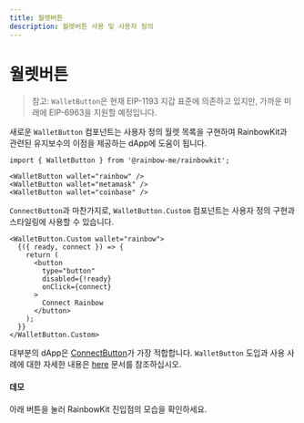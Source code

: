```yaml
---
title: 월렛버튼
description: 월렛버튼 사용 및 사용자 정의
---
```


# 월렛버튼

> 참고: `WalletButton`은 현재 EIP-1193 지갑 표준에 의존하고 있지만, 가까운 미래에 EIP-6963을 지원할 예정입니다.

새로운 `WalletButton` 컴포넌트는 사용자 정의 월렛 목록을 구현하여 RainbowKit과 관련된 유지보수의 이점을 제공하는 dApp에 도움이 됩니다.

```tsx
import { WalletButton } from '@rainbow-me/rainbowkit';

<WalletButton wallet="rainbow" />
<WalletButton wallet="metamask" />
<WalletButton wallet="coinbase" />
```

`ConnectButton`과 마찬가지로, `WalletButton.Custom` 컴포넌트는 사용자 정의 구현과 스타일링에 사용할 수 있습니다.

```tsx
<WalletButton.Custom wallet="rainbow">
  {({ ready, connect }) => {
    return (
      <button
        type="button"
        disabled={!ready}
        onClick={connect}
      >
        Connect Rainbow
      </button>
    );
  }}
</WalletButton.Custom>
```

대부분의 dApp은 [ConnectButton](https://www.rainbowkit.com/docs/connect-button)가 가장 적합합니다. `WalletButton` 도입과 사용 사례에 대한 자세한 내용은 [here](https://www.rainbowkit.com/docs/wallet-button) 문서를 참조하십시오.

#### 데모

아래 버튼을 눌러 RainbowKit 진입점의 모습을 확인하세요.

<WalletButtonDemo />
